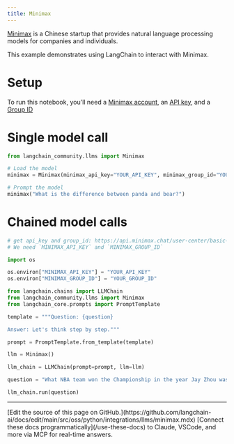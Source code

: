 ```yaml
---
title: Minimax
---
```


[Minimax](https://api.minimax.chat) is a Chinese startup that provides natural language processing models for companies and individuals.

This example demonstrates using LangChain to interact with Minimax.

# Setup

To run this notebook, you'll need a [Minimax account](https://api.minimax.chat), an [API key](https://api.minimax.chat/user-center/basic-information/interface-key), and a [Group ID](https://api.minimax.chat/user-center/basic-information)

# Single model call

```python
from langchain_community.llms import Minimax
```

```python
# Load the model
minimax = Minimax(minimax_api_key="YOUR_API_KEY", minimax_group_id="YOUR_GROUP_ID")
```

```python
# Prompt the model
minimax("What is the difference between panda and bear?")
```

# Chained model calls

```python
# get api_key and group_id: https://api.minimax.chat/user-center/basic-information
# We need `MINIMAX_API_KEY` and `MINIMAX_GROUP_ID`

import os

os.environ["MINIMAX_API_KEY"] = "YOUR_API_KEY"
os.environ["MINIMAX_GROUP_ID"] = "YOUR_GROUP_ID"
```

```python
from langchain.chains import LLMChain
from langchain_community.llms import Minimax
from langchain_core.prompts import PromptTemplate
```

```python
template = """Question: {question}

Answer: Let's think step by step."""

prompt = PromptTemplate.from_template(template)
```

```python
llm = Minimax()
```

```python
llm_chain = LLMChain(prompt=prompt, llm=llm)
```

```python
question = "What NBA team won the Championship in the year Jay Zhou was born?"

llm_chain.run(question)
```

---

<Callout icon="pen-to-square" iconType="regular">
    [Edit the source of this page on GitHub.](https://github.com/langchain-ai/docs/edit/main/src/oss/python/integrations/llms/minimax.mdx)
</Callout>
<Tip icon="terminal" iconType="regular">
    [Connect these docs programmatically](/use-these-docs) to Claude, VSCode, and more via MCP for    real-time answers.
</Tip>
